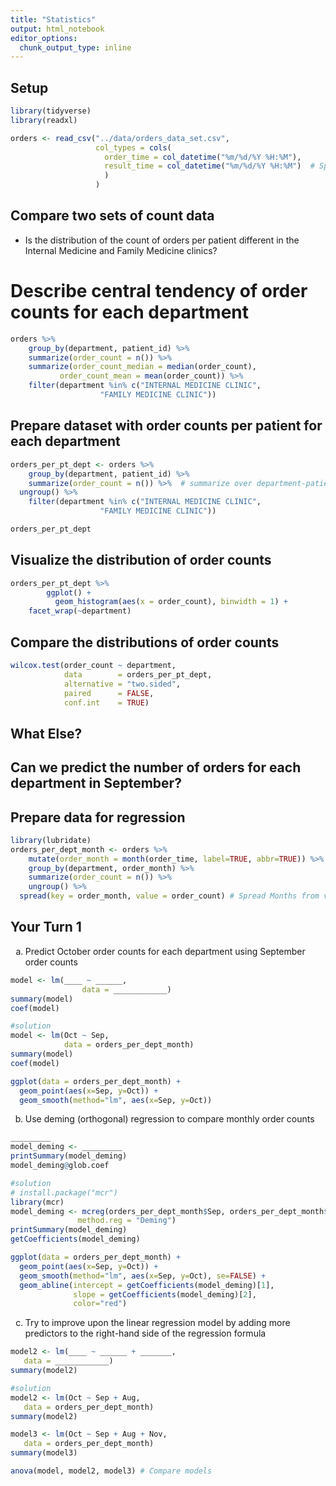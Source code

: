 ```yaml
---
title: "Statistics"
output: html_notebook
editor_options: 
  chunk_output_type: inline
---
```


## Setup

```r
library(tidyverse) 
library(readxl) 

orders <- read_csv("../data/orders_data_set.csv", 
                   col_types = cols(
                     order_time = col_datetime("%m/%d/%Y %H:%M"),
                     result_time = col_datetime("%m/%d/%Y %H:%M")  # Specifying equivalent date format to variables used below
                     )
                   )
```

## Compare two sets of count data

- Is the distribution of the count of orders per patient different in the Internal Medicine and Family Medicine clinics?

# Describe central tendency of order counts for each department

```r
orders %>%	    
	group_by(department, patient_id) %>%	    
	summarize(order_count = n()) %>%
	summarize(order_count_median = median(order_count), 
		   order_count_mean = mean(order_count)) %>%
	filter(department %in% c("INTERNAL MEDICINE CLINIC", 
					"FAMILY MEDICINE CLINIC"))
```


## Prepare dataset with order counts per patient for each department

```r
orders_per_pt_dept <- orders %>%	    
	group_by(department, patient_id) %>%	    
	summarize(order_count = n()) %>%  # summarize over department-patient_id groups
  ungroup() %>%
	filter(department %in% c("INTERNAL MEDICINE CLINIC", 
					"FAMILY MEDICINE CLINIC"))

orders_per_pt_dept
```

## Visualize the distribution of order counts

```r
orders_per_pt_dept %>%	        
        ggplot() +
	      geom_histogram(aes(x = order_count), binwidth = 1) +
    facet_wrap(~department)
```



## Compare the distributions of order counts

```r
wilcox.test(order_count ~ department, 
            data        = orders_per_pt_dept, 
            alternative = "two.sided", 
            paired      = FALSE, 
            conf.int    = TRUE)
```

## What Else?

## Can we predict the number of orders for each department in September?

## Prepare data for regression

```r
library(lubridate)
orders_per_dept_month <- orders %>%
	mutate(order_month = month(order_time, label=TRUE, abbr=TRUE)) %>%	 # Assign month
	group_by(department, order_month) %>%	    
	summarize(order_count = n()) %>%
	ungroup() %>%
  spread(key = order_month, value = order_count) # Spread Months from values of a variable to separate variables
```

## Your Turn 1

a) Predict October order counts for each department using September order counts
```r
model <- lm(____ ~ ______, 
                data = ____________)
summary(model)
coef(model)
```

```r
#solution
model <- lm(Oct ~ Sep, 
            data = orders_per_dept_month)
summary(model)
coef(model)

ggplot(data = orders_per_dept_month) +
  geom_point(aes(x=Sep, y=Oct)) +
  geom_smooth(method="lm", aes(x=Sep, y=Oct))
```
b) Use deming (orthogonal) regression to compare monthly order counts

```r
_________
model_deming <- _________
printSummary(model_deming)
model_deming@glob.coef
```

```r
#solution
# install.package("mcr")
library(mcr)
model_deming <- mcreg(orders_per_dept_month$Sep, orders_per_dept_month$Oct, 
               method.reg = "Deming") 
printSummary(model_deming)
getCoefficients(model_deming)

ggplot(data = orders_per_dept_month) +
  geom_point(aes(x=Sep, y=Oct)) +
  geom_smooth(method="lm", aes(x=Sep, y=Oct), se=FALSE) +
  geom_abline(intercept = getCoefficients(model_deming)[1],
              slope = getCoefficients(model_deming)[2],
              color="red")
```

c) Try to improve upon the linear regression model by adding more predictors to the right-hand side of the regression formula

```r
model2 <- lm(____ ~ ______ + _______, 
   data = ____________)
summary(model2)
```

```r
#solution
model2 <- lm(Oct ~ Sep + Aug, 
   data = orders_per_dept_month)
summary(model2)

model3 <- lm(Oct ~ Sep + Aug + Nov, 
   data = orders_per_dept_month)
summary(model3)

anova(model, model2, model3) # Compare models
```